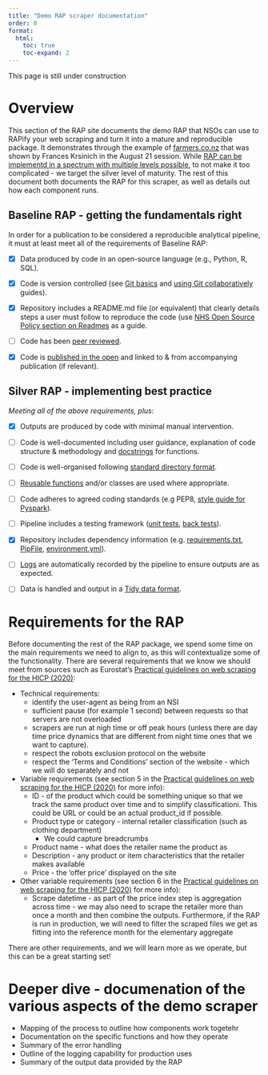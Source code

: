 ```yaml
---
title: "Demo RAP scraper documentation"
order: 0
format:
  html:
    toc: true
    toc-expand: 2
---
```


::: callout-note
This page is still under construction
:::

# Overview

This section of the RAP site documents the demo RAP that NSOs can use to RAPify your web scraping and turn it into a mature and reproducible package. It demonstrates through the example of [farmers.co.nz](https://www.farmers.co.nz/) that was shown by Frances Krsinich in the August 21 session. While [RAP can be implementd in a spectrum with multiple levels possible](https://nhsdigital.github.io/rap-community-of-practice/introduction_to_RAP/levels_of_RAP/), to not make it too complicated - we target the silver level of maturity. The rest of this document both documents the RAP for this scraper, as well as details out how each component runs.

## Baseline RAP - getting the fundamentals right

In order for a publication to be considered a reproducible analytical pipeline, it must at least meet all of the requirements of Baseline RAP:

- [x] Data produced by code in an open-source language (e.g., Python, R, SQL).

- [x] Code is version controlled (see [Git basics](https://github.com/NHSDigital/rap-community-of-practice/blob/main/docs/training_resources/git/introduction-to-git.md) and [using Git collaboratively](https://github.com/NHSDigital/rap-community-of-practice/blob/main/docs/training_resources/git/using-git-collaboratively.md) guides).

- [x] Repository includes a README.md file (or equivalent) that clearly details steps a user must follow to reproduce the code (use [NHS Open Source Policy section on Readmes](https://github.com/nhsx/open-source-policy/blob/main/open-source-policy.md#b-readmes) as a guide.

- [ ] Code has been [peer reviewed](https://github.com/NHSDigital/rap-community-of-practice/blob/main/docs/implementing_RAP/code-review.md).

- [x] Code is [published in the open](https://github.com/NHSDigital/rap-community-of-practice/blob/main/docs/implementing_RAP/how-to-publish-your-code-in-the-open.md) and linked to & from accompanying publication (if relevant).

## Silver RAP - implementing best practice

*Meeting all of the above requirements, plus:*

- [x] Outputs are produced by code with minimal manual intervention.

- [ ] Code is well-documented including user guidance, explanation of code structure & methodology and [docstrings](https://github.com/NHSDigital/rap-community-of-practice/blob/main/docs/training_resources/python/python-functions.md#documentation) for functions.

- [ ] Code is well-organised following [standard directory format](https://github.com/NHSDigital/rap-community-of-practice/blob/main/docs/training_resources/python/project-structure-and-packaging.md).

- [ ] [Reusable functions](https://github.com/NHSDigital/rap-community-of-practice/blob/main/docs/training_resources/python/python-functions.md) and/or classes are used where appropriate.

- [ ] Code adheres to agreed coding standards (e.g PEP8, [style guide for Pyspark](https://github.com/NHSDigital/rap-community-of-practice/blob/main/docs/training_resources/pyspark/pyspark-style-guide.md)).

- [ ] Pipeline includes a testing framework ([unit tests](https://github.com/NHSDigital/rap-community-of-practice/blob/main/docs/training_resources/python/unit-testing.md), [back tests](https://github.com/NHSDigital/rap-community-of-practice/blob/main/docs/training_resources/python/backtesting.md)).

- [x] Repository includes dependency information (e.g. [requirements.txt](https://pip.pypa.io/en/stable/user_guide/#requirements-files), [PipFile](https://github.com/pypa/pipfile/blob/main/README.rst), [environment.yml](https://github.com/NHSDigital/rap-community-of-practice/blob/main/docs/training_resources/python/virtual-environments/conda.md)).

- [ ] [Logs](https://github.com/NHSDigital/rap-community-of-practice/blob/main/docs/training_resources/python/logging-and-error-handling.md) are automatically recorded by the pipeline to ensure outputs are as expected.

- [ ] Data is handled and output in a [Tidy data format](https://medium.com/@kimrodrikwa/untidy-data-a90b6e3ebe4c).

# Requirements for the RAP

Before documenting the rest of the RAP package, we spend some time on the main requirements we need to align to, as this will contextualize some of the functionality. There are several requirements that we know we should meet from sources such as Eurostat's [Practical guidelines on web scraping for the HICP (2020)](https://ec.europa.eu/eurostat/documents/272892/12032198/Guidelines-web-scraping-HICP-11-2020.pdf/):

-   Technical requirements:
    -   identify the user-agent as being from an NSI
    -   sufficient pause (for example 1 second) between requests so that servers are not overloaded
    -   scrapers are run at nigh time or off peak hours (unless there are day time price dynamics that are different from night time ones that we want to capture).
    -   respect the robots exclusion protocol on the website
    -   respect the 'Terms and Conditions' section of the website - which we will do separately and not
-   Variable requirements (see section 5 in the [Practical guidelines on web scraping for the HICP (2020)](https://ec.europa.eu/eurostat/documents/272892/12032198/Guidelines-web-scraping-HICP-11-2020.pdf/) for more info):
    -   ID - of the product which could be something unique so that we track the same product over time and to simplify classificationi. This could be URL or could be an actual product_id if possible.
    -   Product type or category - internal retailer classification (such as clothing department)
        -   We could capture breadcrumbs
    -   Product name - what does the retailer name the product as
    -   Description - any product or item characteristics that the retailer makes available
    -   Price - the 'offer price' displayed on the site
-   Other variable requirements (see section 6 in the [Practical guidelines on web scraping for the HICP (2020)](https://ec.europa.eu/eurostat/documents/272892/12032198/Guidelines-web-scraping-HICP-11-2020.pdf/) for more info):
    -   Scrape datetime - as part of the price index step is aggregation across time - we may also need to scrape the retailer more than once a month and then combine the outputs. Furthermore, if the RAP is run in production, we will need to filter the scraped files we get as fitting into the reference month for the elementary aggregate

There are other requirements, and we will learn more as we operate, but this can be a great starting set!

# Deeper dive - documenation of the various aspects of the demo scraper

-   Mapping of the process to outline how components work togetehr
-   Documentation on the specific functions and how they operate
-   Summary of the error handling
-   Outline of the logging capability for production uses
-   Summary of the output data provided by the RAP